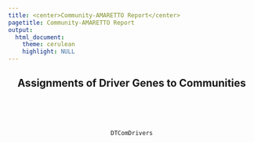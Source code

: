 ```yaml
---
title: <center>Community-AMARETTO Report</center>
pagetitle: Community-AMARETTO Report
output: 
  html_document:
    theme: cerulean
    highlight: NULL
---
```

<style>
  .main-container {
    max-width:  100% !important;
    padding-right: 1% !important;
    padding-left: 1% !important;
    margin-right: 1% !important;
    margin-left: 1% !important;
    table-layout: fixed !important;
  }
</style>

<center>

## Assignments of Driver Genes to Communities
<br><br><br>
```r
DTComDrivers
```
<br><br><br>

</center>
